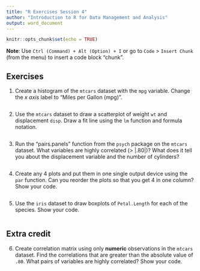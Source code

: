 ```yaml
---
title: "R Exercises Session 4"
author: "Introduction to R for Data Management and Analysis"
output: word_document
---
```


```r
knitr::opts_chunk$set(echo = TRUE)
```

**Note**: Use `Ctrl (Command) + Alt (Option) + I` or go to `Code` >
`Insert Chunk` (from the menu) to insert a code block "chunk".

## Exercises

1. Create a histogram of the `mtcars` dataset with the `mpg` variable. Change
the _x axis_ label to "Miles per Gallon (mpg)".

```r

```

2. Use the `mtcars` dataset to draw a scatterplot of weight `wt` and
displacement `disp`. Draw a fit line using the `lm` function and formula
notation.

```r

```

3. Run the "pairs.panels" function from the `psych` package on the `mtcars`
dataset. What variables are highly correlated (> |.80|)? What does it tell you
about the displacement variable and the number of cylinders?

```r

```

4. Create any 4 plots and put them in one single output device using the `par`
function. Can you reorder the plots so that you get 4 in one column? Show your
code.

```r

```

5. Use the `iris` dataset to draw boxplots of `Petal.Length` for each of the
species. Show your code.

```r

```

## Extra credit

6. Create correlation matrix using only **numeric** observations in the `mtcars`
dataset. Find the correlations that are greater than the absolute value of
`.80`. What pairs of variables are highly correlated? Show your code.

```r

```

